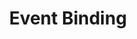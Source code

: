 ---
id: "vue_tf_easy_004"
questionType: "TRUE_FALSE"
title: "Event Binding"
statement: "v-on is used to listen to DOM events in Vue."
difficulty: "EASY"
category: "Vue"
correctAnswer: true
explanation: "v-on binds event listeners to elements."
---